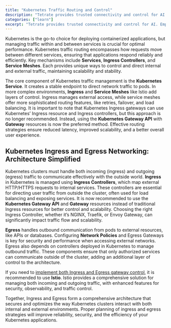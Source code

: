 ```yaml
---
title: "Kubernetes Traffic Routing and Control"
description: "Tetrate provides trusted connectivity and control for AI. Empower developers while safeguarding the business. Built atop the proven Envoy proxy & Envoy AI Gateway."
categories: ["learn"]
excerpt: "Tetrate provides trusted connectivity and control for AI. Empower developers while safeguarding the business. Built atop the proven Envoy proxy & Envoy AI Gateway."
---
```


Kubernetes is the go-to choice for deploying containerized applications, but managing traffic within and between services is crucial for optimal performance. Kubernetes traffic routing encompasses how requests move between different services, ensuring that applications respond reliably and efficiently. Key mechanisms include **Services**, **Ingress Controllers**, and **Service Meshes**. Each provides unique ways to control and direct internal and external traffic, maintaining scalability and stability.

The core component of Kubernetes traffic management is the **Kubernetes Service**. It creates a stable endpoint to direct network traffic to pods. In more complex environments, **Ingress** and **Service Meshes** like Istio add layers of control. Ingress manages external access, while service meshes offer more sophisticated routing features, like retries, failover, and load balancing. It is important to note that Kubernetes Ingress gateways can use Kubernetes’ Ingress resource and Ingress controllers, but this approach is no longer recommended. Instead, using the **Kubernetes Gateway API** with **Gateway** resources is now the preferred method. Effective routing strategies ensure reduced latency, improved scalability, and a better overall user experience.

## [](#kubernetes-ingress-and-egress-networking-architecture-simplified)Kubernetes Ingress and Egress Networking: Architecture Simplified

Kubernetes clusters must handle both incoming (ingress) and outgoing (egress) traffic to communicate effectively with the outside world. **Ingress** in Kubernetes is managed using **Ingress Controllers**, which map external HTTP/HTTPS requests to internal services. These controllers are essential for directing user traffic from outside the cluster, often used for load balancing and exposing services. It is now recommended to use the **Kubernetes Gateway API** and **Gateway** resources instead of traditional Ingress resources for better control and scalability. Choosing the right Ingress Controller, whether it’s NGINX, Traefik, or Envoy Gateway, can significantly impact traffic flow and scalability.

**Egress** handles outbound communication from pods to external resources, like APIs or databases. Configuring **Network Policies** and Egress Gateways is key for security and performance when accessing external networks. Egress also depends on controllers deployed in Kubernetes to manage outbound traffic. These components ensure that only authorized services can communicate outside of the cluster, adding an additional layer of control to the architecture.

If you need to [implement both Ingress and Egress gateway control](/learn/ingress-and-egress-architecture/), it is recommended to use **Istio**. Istio provides a comprehensive solution for managing both incoming and outgoing traffic, with enhanced features for security, observability, and traffic control.

Together, Ingress and Egress form a comprehensive architecture that secures and optimizes the way Kubernetes clusters interact with both internal and external environments. Proper planning of ingress and egress strategies will improve reliability, security, and the efficiency of your Kubernetes applications.
